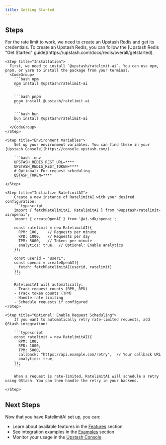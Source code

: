 ```yaml
---
title: Getting Started
---
```


## Steps
<Steps>
	<Step title="Create Redis Instance">
	  For the rate limit to work, we need to create an Upstash Redis and get its
	  credentials. To create an Upstash Redis, you can follow the [Upstash Redis
	  "Get Started" guide](https://upstash.com/docs/redis/overall/getstarted).
	</Step>

	<Step title="Installation">
	  First, we need to install `@upstash/ratelimit-ai`. You can use npm, pnpm, or yarn to install the package from your terminal.
	  <CodeGroup>
	    ```bash npm
		npm install @upstash/ratelimit-ai
		```

	    ```bash pnpm
		pnpm install @upstash/ratelimit-ai
		```

	    ```bash bun 
		bun install @upstash/ratelimit-ai
		```
	  </CodeGroup>
	</Step>

	<Step title="Environment Variables">
		Set up your environment variables. You can find these in your [Upstash Console](https://console.upstash.com/).

		```bash .env
		UPSTASH_REDIS_REST_URL=****
		UPSTASH_REDIS_REST_TOKEN=****
		# Optional: For request scheduling
		QSTASH_TOKEN=****
		```
	</Step>

	<Step title="Initialize RatelimitAI">
		Create a new instance of RatelimitAI with your desired configuration:
		```typescript 
		import { fetchRatelimitAI, RatelimitAI } from "@upstash/ratelimit-ai/openai";
		import { createOpenAI } from '@ai-sdk/openai';

		const ratelimit = new RatelimitAI({
		  RPM: 100,    // Requests per minute
		  RPD: 1000,   // Requests per day
		  TPM: 5000,   // Tokens per minute
		  analytics: true,  // Optional: Enable analytics
		});

		const userid = "user1";
		const openai = createOpenAI({
		  fetch: fetchRatelimitAI(userid, ratelimit)
		});
		```

		RatelimitAI will automatically:
		- Track request counts (RPM, RPD)
		- Track token counts (TPM)
		- Handle rate limiting
		- Schedule requests if configured
	</Step>

	<Step title="Optional: Enable Request Scheduling">
		If you want to automatically retry rate-limited requests, add QStash integration:

		```typescript
		const ratelimit = new RatelimitAI({
		  RPM: 100,
		  RPD: 1000,
		  TPM: 5000,
		  callback: "https://api.example.com/retry",  // Your callback URL
		  analytics: true,
		});
		```

		When a request is rate-limited, RatelimitAI will schedule a retry using QStash. You can then handle the retry in your backend.

	</Step>
</Steps>

## Next Steps
Now that you have RatelimitAI set up, you can:
- Learn about available features in the [Features](./features) section
- See integration examples in the [Examples](./examples) section
- Monitor your usage in the [Upstash Console](https://console.upstash.com/ratelimit)